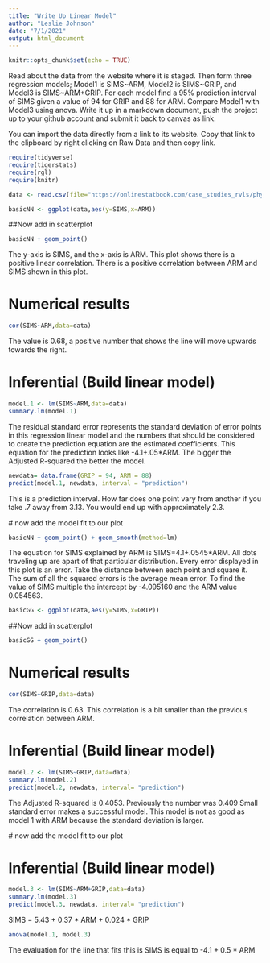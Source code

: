 ```yaml
---
title: "Write Up Linear Model"
author: "Leslie Johnson"
date: "7/1/2021"
output: html_document
---
```


```r
knitr::opts_chunk$set(echo = TRUE)
```

Read about the data from the website where it is staged.  Then form three regression models; Model1 is SIMS~ARM, Model2 is SIMS~GRIP, and Model3 is SIMS~ARM+GRIP. For each model find a 95% prediction interval of SIMS given a value of 94  for GRIP and 88 for ARM. Compare Model1 with Model3 using anova. Write it up in a markdown document, push the project up to your github account and submit it back to canvas as link. 

 

You can import the data directly from a link to its website.  Copy that link to the clipboard by right clicking on Raw Data and then copy link.


```r
require(tidyverse)
require(tigerstats)
require(rgl)
require(knitr)

```

```r
data <- read.csv(file="https://onlinestatbook.com/case_studies_rvls/physical_strength/data.txt",sep="",header=TRUE)  
```

```r
basicNN <- ggplot(data,aes(y=SIMS,x=ARM))
```
##Now add in scatterplot

```r
basicNN + geom_point()
```

The y-axis is SIMS, and the x-axis is ARM. This plot shows there is a positive linear correlation. There is a positive correlation between ARM and SIMS shown in this plot. 
  
# Numerical results

```r
cor(SIMS~ARM,data=data)
```

The value is 0.68, a positive number that shows the line will move upwards towards the right.

# Inferential  (Build linear model)
  
```r
model.1 <- lm(SIMS~ARM,data=data)
summary.lm(model.1)
```

The residual standard error represents the standard deviation of error points in this regression linear model and the numbers that should be considered to create the prediction equation are the estimated  coefficients. 
This equation for the prediction looks like -4.1+.05*ARM. The bigger the Adjusted R-squared the better the model.

```r
newdata= data.frame(GRIP = 94, ARM = 88)
predict(model.1, newdata, interval = "prediction")
```

This is a prediction interval. How far does one point vary from another if you take .7 away from 3.13. You would end up with approximately 2.3.

 # now add the model fit to our plot
  
```r
basicNN + geom_point() + geom_smooth(method=lm)
```

The equation for SIMS explained by ARM is
SIMS=4.1+.0545*ARM.
All dots traveling up are apart of that particular distribution. Every error displayed in this plot is an error. Take the distance between each point and square it. The sum of all the squared errors is the average mean error.
To find the value of SIMS multiple the intercept by -4.095160 and the ARM value 0.054563.

```r
basicGG <- ggplot(data,aes(y=SIMS,x=GRIP))
```
##Now add in scatterplot

```r
basicGG + geom_point()
```
 
 
  
# Numerical results

```r
cor(SIMS~GRIP,data=data)
```

The correlation is 0.63. This correlation is a bit smaller than the previous correlation between ARM.  

# Inferential  (Build linear model)
  
```r
model.2 <- lm(SIMS~GRIP,data=data)
summary.lm(model.2)
predict(model.2, newdata, interval= "prediction")
```

The Adjusted R-squared is 0.4053. Previously the number was 0.409
Small standard error makes a successful model. This model is not as good as model 1 with ARM because the standard deviation is larger.

 # now add the model fit to our plot
  




  




# Inferential  (Build linear model)
  
```r
model.3 <- lm(SIMS~ARM+GRIP,data=data)
summary.lm(model.3)
predict(model.3, newdata, interval= "prediction")
```
SIMS = 5.43 + 0.37 * ARM + 0.024 * GRIP

```r
anova(model.1, model.3)
```

The evaluation for the line that fits this is SIMS is equal to -4.1 + 0.5 * ARM
